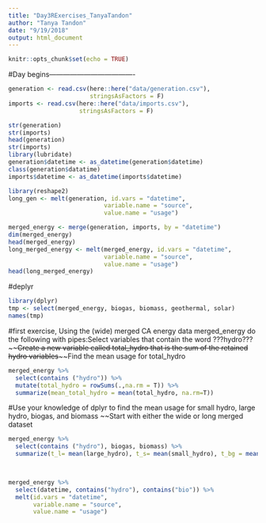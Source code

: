 ```yaml
---
title: "Day3RExercises_TanyaTandon"
author: "Tanya Tandon"
date: "9/19/2018"
output: html_document
---
```


```r
knitr::opts_chunk$set(echo = TRUE)
```

#Day begins-------------------------------------

```r
generation <- read.csv(here::here("data/generation.csv"), 
                       stringsAsFactors = F)
imports <- read.csv(here::here("data/imports.csv"), 
                    stringsAsFactors = F)

str(generation)
str(imports)
head(generation)
str(imports)
library(lubridate)
generation$datetime <- as_datetime(generation$datetime)
class(generation$datatime)
imports$datetime <- as_datetime(imports$datetime)
```


```r
library(reshape2)
long_gen <- melt(generation, id.vars = "datetime",
                           variable.name = "source",
                           value.name = "usage")
```

```r
merged_energy <- merge(generation, imports, by = "datetime")
dim(merged_energy)
head(merged_energy)
long_merged_energy <- melt(merged_energy, id.vars = "datetime",
                           variable.name = "source",
                           value.name = "usage")
head(long_merged_energy)
```

#deplyr 

```r

library(dplyr)
tmp <- select(merged_energy, biogas, biomass, geothermal, solar)
names(tmp)

```
#first exercise, Using the (wide) merged CA energy data merged_energy do the following with pipes:Select variables that contain the word ???hydro???~~~~Create a new variable called total_hydro that is the sum of the retained hydro variables~~~~Find the mean usage for total_hydro

```r

merged_energy %>%
  select(contains ("hydro")) %>%
  mutate(total_hydro = rowSums(.,na.rm = T)) %>%
  summarize(mean_total_hydro = mean(total_hydro, na.rm=T))

```
#Use your knowledge of dplyr to find the mean usage for small hydro, large hydro, biogas, and biomass ~~Start with either the wide or long merged dataset
```r
merged_energy %>%
  select(contains ("hydro"), biogas, biomass) %>%
  summarize(t_l= mean(large_hydro), t_s= mean(small_hydro), t_bg = mean(biogas), t_bm= mean(biomass))

  

```


```r
merged_energy %>% 
  select(datetime, contains("hydro"), contains("bio")) %>% 
  melt(id.vars = "datetime",
       variable.name = "source",
       value.name = "usage")
```

```r

```


